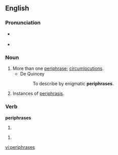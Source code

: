 ==English==

===Pronunciation===

* {{a|plural of periphrase|verb}} {{IPA|/pəˈrɪfɹeɪzɛz/}}
* {{a|plural of periphrasis}} {{IPA|/pəˈrɪfrəːsiz/}}

===Noun===
{{infl|en|plural|g=p|plural of|periphrase}}

# More than one [[periphrase]]; [[circumlocutions]].
#*De Quincey
#*:To describe by enigmatic '''periphrases'''.
# Instances of [[periphrasis]].

===Verb===
'''periphrases'''

# {{third-person singular of|periphrase}}

# <!-- {{defn|English}} -->
#: <!-- example -->

[[vi:periphrases]]
